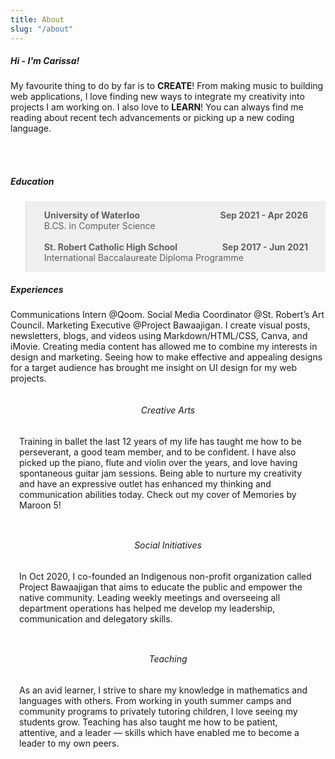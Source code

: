 ```yaml
---
title: About
slug: "/about"
---
```



<h5>Hi - I'm Carissa!</h5>
<p>
  My favourite thing to do by far is to <b>CREATE</b>! From making music to
  building web applications, I love finding new ways to integrate my creativity
  into projects I am working on. I also love to <b>LEARN</b>! You can always
  find me reading about recent tech advancements or picking up a new coding
  language.
</p>

<br />
<br />

<h5>Education</h5>
<blockquote style="padding: 1em 2em; background-color: hsl(0, 0%, 80%, 0.3);">
  <div style="display: flex; justify-content: space-between;">
    <div>
      <b>University of Waterloo</b>
    </div>
    <div>
      <b>Sep 2021 - Apr 2026</b>
    </div>
  </div>
  <div>B.CS. in Computer Science</div>
  <br />
  <div style="display: flex; justify-content: space-between;">
    <div>
      <b>St. Robert Catholic High School</b>
    </div>
    <div>
      <b>Sep 2017 - Jun 2021</b>
    </div>
  </div>
  <div>International Baccalaureate Diploma Programme</div>
</blockquote>

<span>
    <h5>Experiences</h5>
    Communications Intern @Qoom. Social Media Coordinator @St. Robert’s Art Council. Marketing
    Executive @Project Bawaajigan.
    I create visual posts, newsletters, blogs, and videos using Markdown/HTML/CSS, Canva, and 
    iMovie. Creating media content has allowed me to combine my interests in design and marketing. 
    Seeing how to make effective and appealing designs for a target audience has brought me insight
    on UI design for my web projects.

</span>

<div style="display: flex; flex-wrap: wrap;">
<span style="padding: 1em;">
    <h6 style="text-align: center; min-width: 200px;">Creative Arts</h6>
    Training in ballet the last 12 years of my life has taught me how to be perseverant, 
    a good team member, and to be confident. I have also picked up the piano, flute and 
    violin over the years, and love having spontaneous guitar jam sessions. Being able 
    to nurture my creativity and have an expressive outlet has enhanced my thinking and 
    communication abilities today. Check out my cover of Memories by Maroon 5!
</span>

<span style="padding: 1em;">
  <h6 style="text-align: center; min-width: 200px;">Social Initiatives</h6> 
  In Oct 2020, I co-founded an Indigenous non-profit organization called Project 
  Bawaajigan that aims to educate the public and empower the native community. 
  Leading weekly meetings and overseeing all department operations has helped me 
  develop my leadership, communication and delegatory skills.
</span>

<span style="padding: 1em;">
  <h6 style="text-align: center; min-width: 200px;">Teaching</h6> 
    As an avid learner, I strive to share my knowledge in mathematics and languages 
    with others. From working in youth summer camps and community programs to 
    privately tutoring children, I love seeing my students grow. Teaching has also 
    taught me how to be patient, attentive, and a leader — skills which have enabled
    me to become a leader to my own peers.
</span>
</div>